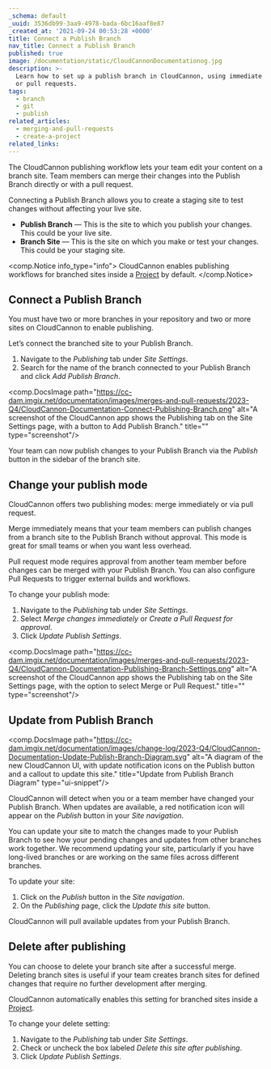 ```yaml
---
_schema: default
_uuid: 3536db99-3aa9-4978-bada-6bc16aaf8e87
_created_at: '2021-09-24 00:53:28 +0000'
title: Connect a Publish Branch
nav_title: Connect a Publish Branch
published: true
image: /documentation/static/CloudCannonDocumentationog.jpg
description: >-
  Learn how to set up a publish branch in CloudCannon, using immediate merging
  or pull requests.
tags:
  - branch
  - git
  - publish
related_articles:
  - merging-and-pull-requests
  - create-a-project
related_links:
---
```

The CloudCannon publishing workflow lets your team edit your content on a branch site. Team members can merge their changes into the Publish Branch directly or with a pull request.

Connecting a Publish Branch allows you to create a staging site to test changes without affecting your live site.

* **Publish Branch** — This is the site to which you publish your changes. This could be your live site.
* **Branch Site** — This is the site on which you make or test your changes. This could be your staging site.

<comp.Notice info_type="info">
  CloudCannon enables publishing workflows for branched sites inside a <a rel="noopener noreferrer" target="_blank" href="https://cloudcannon.com/documentation/articles/create-a-project/">Project</a> by default.
</comp.Notice>

## Connect a Publish Branch

You must have two or more branches in your repository and two or more sites on CloudCannon to enable publishing.

Let’s connect the branched site to your Publish Branch.

1. Navigate to the *Publishing* tab under *Site Settings*.
2. Search for the name of the branch connected to your Publish Branch and click *Add Publish Branch*.

<comp.DocsImage path="https://cc-dam.imgix.net/documentation/images/merges-and-pull-requests/2023-Q4/CloudCannon-Documentation-Connect-Publishing-Branch.png" alt="A screenshot of the CloudCannon app shows the Publishing tab on the Site Settings page, with a button to Add Publish Branch." title="" type="screenshot"/>

Your team can now publish changes to your Publish Branch via the *Publish* button in the sidebar of the branch site.

## Change your publish mode

CloudCannon offers two publishing modes: merge immediately or via pull request.

Merge immediately means that your team members can publish changes from a branch site to the Publish Branch without approval. This mode is great for small teams or when you want less overhead.

Pull request mode requires approval from another team member before changes can be merged with your Publish Branch. You can also configure Pull Requests to trigger external builds and workflows.

To change your publish mode:

1. Navigate to the *Publishing* tab under *Site Settings*.
2. Select *Merge changes immediately* or *Create a Pull Request for approval*.
3. Click *Update Publish Settings*.

<comp.DocsImage path="https://cc-dam.imgix.net/documentation/images/merges-and-pull-requests/2023-Q4/CloudCannon-Documentation-Publishing-Branch-Settings.png" alt="A screenshot of the CloudCannon app shows the Publishing tab on the Site Settings page, with the option to select Merge or Pull Request." title="" type="screenshot"/>

## Update from Publish Branch

<comp.DocsImage path="https://cc-dam.imgix.net/documentation/images/change-log/2023-Q4/CloudCannon-Documentation-Update-Publish-Branch-Diagram.svg" alt="A diagram of the new CloudCannon UI, with update notification icons on the Publish button and a callout to update this site." title="Update from Publish Branch Diagram" type="ui-snippet"/>

CloudCannon will detect when you or a team member have changed your Publish Branch. When updates are available, a red notification icon will appear on the *Publish* button in your *Site navigation*.

You can update your site to match the changes made to your Publish Branch to see how your pending changes and updates from other branches work together. We recommend updating your site, particularly if you have long-lived branches or are working on the same files across different branches.

To update your site:

1. Click on the *Publish* button in the *Site navigation*.
2. On the *Publishing* page, click the *Update this site* button.

CloudCannon will pull available updates from your Publish Branch.

## Delete after publishing

You can choose to delete your branch site after a successful merge. Deleting branch sites is useful if your team creates branch sites for defined changes that require no further development after merging.

CloudCannon automatically enables this setting for branched sites inside a <a target="_blank" rel="noopener noreferrer" href="https://cloudcannon.com/documentation/articles/create-a-project/">Project</a>.

To change your delete setting:

1. Navigate to the *Publishing* tab under *Site Settings*.
2. Check or uncheck the box labeled *Delete this site after publishing*.
3. Click *Update Publish Settings*.